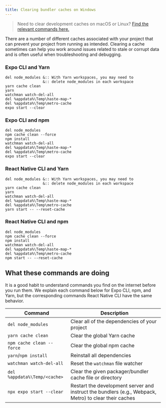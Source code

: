 ```yaml
---
title: Clearing bundler caches on Windows
---
```


> Need to clear development caches on macOS or Linux? [Find the relevant commands here.](clear-cache-macos-linux.md)

There are a number of different caches associated with your project that can prevent your project from running as intended. Clearing a cache sometimes can help you work around issues related to stale or corrupt data and is often useful when troubleshooting and debugging.

### Expo CLI and Yarn

```
del node_modules &:: With Yarn workspaces, you may need to
                 &:: delete node_modules in each workspace
yarn cache clean
yarn
watchman watch-del-all
del %appdata%\Temp\haste-map-*
del %appdata%\Temp\metro-cache
expo start --clear
```

### Expo CLI and npm

```
del node_modules
npm cache clean --force
npm install
watchman watch-del-all
del %appdata%\Temp\haste-map-*
del %appdata%\Temp\metro-cache
expo start --clear
```

### React Native CLI and Yarn

```
del node_modules &:: With Yarn workspaces, you may need to
                 &:: delete node_modules in each workspace
yarn cache clean
yarn
watchman watch-del-all
del %appdata%\Temp\haste-map-*
del %appdata%\Temp\metro-cache
yarn start -- --reset-cache
```

### React Native CLI and npm

```
del node_modules
npm cache clean --force
npm install
watchman watch-del-all
del %appdata%\Temp\haste-map-*
del %appdata%\Temp\metro-cache
npm start -- --reset-cache
```

## What these commands are doing

It is a good habit to understand commands you find on the internet before you run them. We explain each command below for Expo CLI, npm, and Yarn, but the corresponding commands React Native CLI have the same behavior.

| Command                      | Description                                                                                           |
| ---------------------------- | ----------------------------------------------------------------------------------------------------- |
| `del node_modules`           | Clear all of the dependencies of your project                                                         |
| `yarn cache clean`           | Clear the global Yarn cache                                                                           |
| `npm cache clean --force`    | Clear the global npm cache                                                                            |
| `yarn`/`npm install`         | Reinstall all dependencies                                                                            |
| `watchman watch-del-all`     | Reset the `watchman` file watcher                                                                     |
| `del %appdata%\Temp/<cache>` | Clear the given packager/bundler cache file or directory                                              |
| `npx expo start --clear`     | Restart the development server and instruct the bundlers (e.g., Webpack, Metro) to clear their caches |
